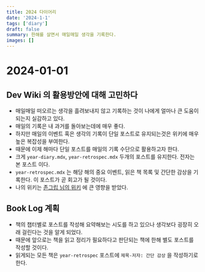 ```yaml
---
title: 2024 다이어리
date: '2024-1-1'
tags: ['diary']
draft: false
summary: 한해를 살면서 매일매일 생각을 기록한다.
images: []
---
```


# 2024-01-01

## Dev Wiki 의 활용방안에 대해 고민하다

- 매일매일 떠오르는 생각을 흘려보내지 않고 기록하는 것이 나에게 얼마나 큰 도움이 되는지 실감하고 있다.
- 매일의 기록은 내 과거를 돌아보는데에 매우 좋다.
- 하지만 매일의 이벤트 혹은 생각의 기록이 단일 포스트로 유지되는것은 위키에 매우 높은 복잡성을 부여한다.
- 때문에 이제 해마다 단일 포스트를 매일의 기록 수단으로 활용하고자 한다.
- 크게 `year-diary.mdx`, `year-retrospec.mdx` 두개의 포스트를 유지한다. 전자는 본 포스트 이다.
- `year-retrospec.mdx` 는 해당 해의 중요 이벤트, 읽은 책 목록 및 간단한 감상을 기록한다. 이 포스트가 곧 회고가 될 것이다.
- 나의 위키는 [존그립 님의 위키](https://johngrib.github.io/) 에 큰 영향을 받았다.

## Book Log 계획

- 책의 챕터별로 포스트를 작성해 요약해보는 시도를 하고 있으나 생각보다 굉장히 오래 걸린다는 것을 알게 되었다.
- 때문에 앞으로는 책을 읽고 정리가 필요하다고 판단되는 책에 한해 별도 포스트를 작성할 것이다.
- 읽게되는 모든 책은 `year-retrospec` 포스트에 `제목-저자: 간단 감상` 을 작성하기로 한다.
